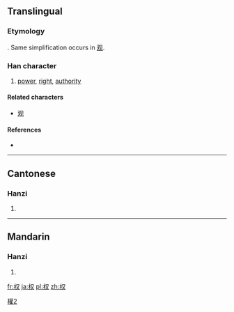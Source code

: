 {{also|權|権}}
==Translingual==
{{ja-forms|[[権]]|权|[[權]]}}

===Etymology===
{{Han simp|權|f=雚|t=又}}. Same simplification occurs in [[观]].

===Han character===
{{Han char|rn=75|rad=木|as=02|sn=6|four=|canj=木水 (DE)}}

# [[power]], [[right]], [[authority]]

====Related characters====
* [[观]]

====References====
* {{Han ref|kx=0510.181|hdz=21156.090|uh=6743|ud=26435}}

----

==Cantonese==

===Hanzi===
{{yue-hanzi|jyut=|y=[[kyun4]]|tra=權}}

# {{defn|lang=yue|sort=木02}}

----

==Mandarin==

===Hanzi===
{{cmn-hanzi|tra=權|pin=[[quán]] ([[quan2]])|wg=[[ch'üan2|ch'üan<sup>2</sup>]]}}

# {{defn|lang=cmn|sort=木02}}

[[Category:CJKV characters simplified differently in Japan and China|權2]]

[[fr:权]]
[[ja:权]]
[[pl:权]]
[[zh:权]]